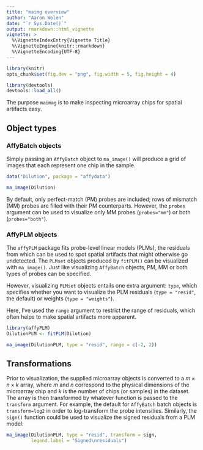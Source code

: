 ```yaml
---
title: "maimg overview"
author: "Aaron Wolen"
date: "`r Sys.Date()`"
output: rmarkdown::html_vignette
vignette: >
  %\VignetteIndexEntry{Vignette Title}
  %\VignetteEngine{knitr::rmarkdown}
  %\VignetteEncoding{UTF-8}
---
```


```r
library(knitr)
opts_chunk$set(fig.dev = "png", fig.width = 5, fig.height = 4)

library(devtools)
devtools::load_all()
```

The purpose `maimag` is to make inspecting microarray chips for spatial artifacts easy. 

## Object types

### AffyBatch objects

Simply passing an `AffyBatch` object to `ma_image()` will produce a grid of images that each represent one chip in the sample.

```r
data("Dilution", package = "affydata")

ma_image(Dilution)
```

By default, only perfect-match (PM) probes are included; rows of mismatch (MM) probes are filled with their PM counterparts. However, the `probes` argument can be used to visualize only MM probes (`probes="mm"`) or both (`probes="both"`).

### AffyPLM objects

The `affyPLM` package fits probe-level linear models (PLMs), the residuals from which can be used to spot spatial artifacts that might otherwise go undetected. The `PLMset` objects produced by `fitPLM()` can be visualized with `ma_image()`. Just like visualizing `AffyBatch` objects, PM, MM or both types of probes can be specified. 

However, visualizing `PLMset` objects entails one extra argument: `type`, which specifies whether you want to visualize the PLM residuals (`type = "resid"`, the default) or weights (`type = "weights"`).

Here, I've used the `range` argument to restrict the range of residuals, which often helps to make spatial artifacts more apparent.

```r
library(affyPLM)
DilutionPLM <- fitPLM(Dilution)

ma_image(DilutionPLM, type = "resid", range = c(-2, 2))
```

## Transformations

Prior to visualization, the supplied microarray objects is converted to a $m \times n \times k$ array, where $m$ and $n$ correspond to the physical dimensions of the microarray chip and $k$ is the number of chips (or samples) in the dataset. The array is then transformed by whatever function is passed to the `transform` argument. For example, the default for `AffyBatch` batch objects is `transform=log2` in order to log-transform the probe intensities. Similarly, the `sign()` function could be used to visualize the signed residuals from a PLM model: 

```r
ma_image(DilutionPLM, type = "resid", transform = sign, 
         legend.label = "Signed\nresiduals")
```




